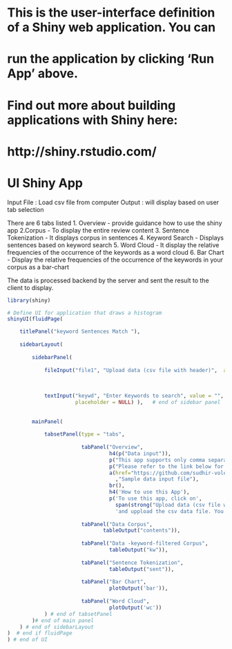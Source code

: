 #
# This is the user-interface definition of a Shiny web application. You can
# run the application by clicking 'Run App' above.
#
# Find out more about building applications with Shiny here:
#
#    http://shiny.rstudio.com/
#

# UI Shiny App

Input File : Load csv file from computer
Output : will display based on user tab selection

There are 6 tabs listed
    1. Overview - provide guidance how to use the shiny app 
    2.Corpus - To display the entire review content
    3. Sentence Tokenization - It displays corpus in sentences
    4. Keyword Search - Displays sentences based on keyword search
    5. Word Cloud - It display the relative frequencies of the occurrence of the keywords as a word cloud
    6. Bar Chart - Display the relative frequencies of the occurrence of the keywords in your corpus
as a bar-chart

The data is processed backend by the server and sent the result to the client to display.


```r
library(shiny)

# Define UI for application that draws a histogram
shinyUI(fluidPage(

    titlePanel("keyword Sentences Match "),
    
    sidebarLayout( 
        
        sidebarPanel(  
            
            fileInput("file1", "Upload data (csv file with header)",  accept = c("text/csv",
                                                                                 "text/comma-separated-values,text/plain",
                                                                                 ".csv")),
            
            textInput("keywd", "Enter Keywords to search", value = "", width = NULL,
                      placeholder = NULL) ),   # end of sidebar panel
        
        
        mainPanel(
            
            tabsetPanel(type = "tabs",
                        
                        tabPanel("Overview",
                                 h4(p("Data input")),
                                 p("This app supports only comma separated values (.csv) data file. CSV data file should have headers and the first column of the file should have row names.",align="justify"),
                                 p("Please refer to the link below for sample csv file."),
                                 a(href="https://github.com/sudhir-voleti/sample-data-sets/blob/master/Segmentation%20Discriminant%20and%20targeting%20data/ConneCtorPDASegmentation.csv"
                                   ,"Sample data input file"),   
                                 br(),
                                 h4('How to use this App'),
                                 p('To use this app, click on', 
                                   span(strong("Upload data (csv file with header)")),
                                   'and uppload the csv data file. You can also change the number of clusters to fit in k-means clustering')),
                        
                        tabPanel("Data Corpus", 
                               tableOutput("contents")),
                        
                        tabPanel("Data -keyword-filtered Corpus", 
                                 tableOutput("kw")),
                        
                        tabPanel("Sentence Tokenization", 
                                 tableOutput("sent")),
                        
                        tabPanel("Bar Chart",
                                 plotOutput('bar')),
                        
                        tabPanel("Word Cloud",
                                 plotOutput('wc'))
            ) # end of tabsetPanel
        )# end of main panel
    ) # end of sidebarLayout
)  # end if fluidPage
) # end of UI


```


